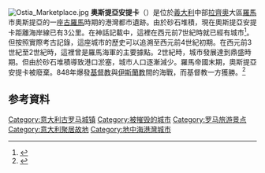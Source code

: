 [[File:Ostia_Marketplace.jpg|right]]
'''奧斯提亞安提卡'''（{{lang-it|Ostia Antica}}）是位於[[義大利|義大利]]中部[[拉齊奧|拉齊奧]]大區[[羅馬|羅馬]]市奧斯提亞的一座[[古羅馬|古羅馬]]時期的港灣都市遺跡。由於砂石堆積，現在奧斯提亞安提卡距離海岸線已有3公里。在神話記載中，這裡在西元前7世紀時就已經有城市<ref name="ostiaantica">{{Cite web |url=http://www.ostiaantica.beniculturali.it/en/la-storia.php |title=Archeologici di Roma : Ostia Antica : History |access-date=2014-11-23 |archive-date=2017-07-13 |archive-url=https://web.archive.org/web/20170713123347/http://www.ostiaantica.beniculturali.it/en/la-storia.php |dead-url=no }}</ref>。但按照實際考古記錄，這座城市的歷史可以追溯至西元前4世紀初期。在西元前3世紀至2世紀時，這裡曾是羅馬海軍的主要據點。2世紀時，城市發展達到鼎盛時期。但由於砂石堆積導致港口淤塞，城市人口逐漸減少。羅馬帝國末期，奧斯提亞安提卡被廢棄。848年爆發[[基督教|基督教]]與[[伊斯蘭教|伊斯蘭教]]間的海戰，而基督教一方獲勝。<ref> {{Cite book | author = 鹽野七生 | title = 羅馬滅亡後的地中海世界（上） | location = 北京 | publisher = 中信 | date = 2014年7月 | pages = 82 | ISBN = 9787508644981 | accessdate = 2018年7月10日 | language = 中文}} </ref>

== 参考資料 ==
{{commons|Ostia Antica}}
{{reflist}}

{{Authority control}}
[[Category:意大利古罗马城镇|Category:意大利古罗马城镇]]
[[Category:被摧毁的城市|Category:被摧毁的城市]]
[[Category:罗马旅游景点|Category:罗马旅游景点]]
[[Category:意大利聚居故地|Category:意大利聚居故地]]
[[Category:地中海港灣城市|Category:地中海港灣城市]]